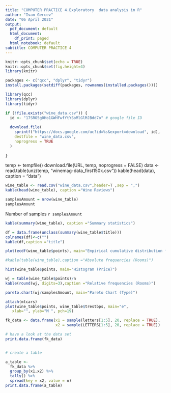 ```yaml
---
title: "COMPUTER PRACTICE 4.Exploratory  data analysis in R"
author: "Ivan Gercev"
date: "06 April 2021"
output:
  pdf_document: default
  html_document:
    df_print: paged
  html_notebook: default
subtitle: COMPUTER PRACTICE 4
---
```

```r
knitr::opts_chunk$set(echo = TRUE)
knitr::opts_chunk$set(fig.height=4) 
library(knitr)
```
```r

packages <- c("qcc", "dplyr", "tidyr")
install.packages(setdiff(packages, rownames(installed.packages()))) 

library(qcc)
library(dplyr)
library(tidyr)
```

```r


if (!file.exists("wine_data.csv")) {
  id <- "17SRO5g0Ho1GWHFwfYtYSoMlGlMJBdd7o" # google file ID
  
  download.file(
    sprintf("https://docs.google.com/uc?id=%s&export=download", id),
    destfile = "wine_data.csv",
    noprogress = TRUE
  )
  
}

```

temp <- tempfile()
  download.file(URL, temp, noprogress = FALSE)
  data <- read.table(unz(temp, "winemag-data_first150k.csv"))
  kable(head(data), caption = "data")
  
  



```r
wine_table <- read.csv("wine_data.csv",header=T ,sep = ",")
kable(head(wine_table), caption ="Wine Reviews")

```

```r
samplesAmount = nrow(wine_table)
samplesAmount
```
Number of samples `r samplesAmount`

```r
kable(summary(wine_table), caption ="Summary statistics")

```
```r
df = data.frame(unclass(summary(wine_table$title)))
colnames(df)<-c("")
kable(df,caption ="title")

```
```r
plot(ecdf(wine_table$points), main="Empirical cumulative distribution function (Area)")
```
```r
#kable(table(wine_table),caption ="Absolute frequencies (Rooms)")

```

```r

hist(wine_table$points, main="Histogram (Price)")

```
```r
wj = table(wine_table$points)/n
kable(round(wj, digits=3),caption ="Relative frequencies (Rooms)")

```
```r

pareto.chart(wj/samplesAmount, main="Pareto Chart (Type)")

```

```r

attach(mtcars)
plot(wine_table$points, wine_table$trestbps, main="e",
   xlab="", ylab="M ", pch=19) 
```
```r
fk_data <- data.frame(x1 = sample(letters[1:5], 20, replace = TRUE), 
                      x2 = sample(LETTERS[1:5], 20, replace = TRUE))

# have a look at the data set
print.data.frame(fk_data)


```
```r


```
```r
# create a table


```


```r
a_table <-
  fk_data %>% 
  group_by(x1,x2) %>% 
  tally() %>% 
  spread(key = x2, value = n)
print.data.frame(a_table)
```